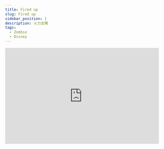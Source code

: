 ---
title: Fired up
slug: Fired up
sidebar_position: 1
description: 火力全開
tags:
  - Zombie
  - Disney
---

<iframe width="100%" height="315" src="https://www.youtube.com/embed/4ZGy0xy2QmM" title="YouTube video player" frameborder="0" allow="accelerometer; autoplay; clipboard-write; encrypted-media; gyroscope; picture-in-picture; web-share" allowfullscreen></iframe>